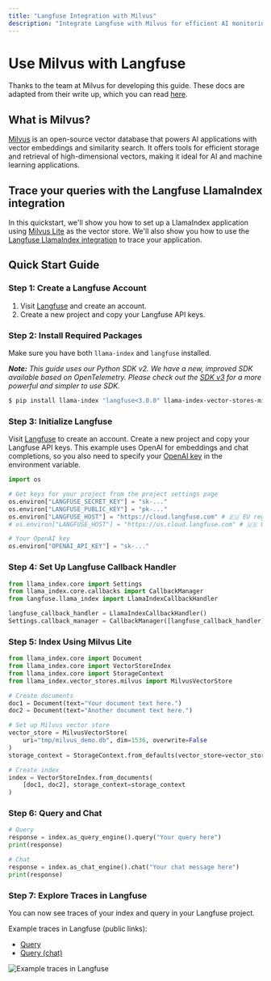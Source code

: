 ```yaml
---
title: "Langfuse Integration with Milvus"
description: "Integrate Langfuse with Milvus for efficient AI monitoring and vector storage using the LlamaIndex integration."
---
```


# Use Milvus with Langfuse

Thanks to the team at Milvus for developing this guide. These docs are adapted from their write up, which you can read [here](https://milvus.io/docs/integrate_with_langfuse.md).

## What is Milvus?

[Milvus](https://milvus.io/) is an open-source vector database that powers AI applications with vector embeddings and similarity search. It offers tools for efficient storage and retrieval of high-dimensional vectors, making it ideal for AI and machine learning applications.

## Trace your queries with the Langfuse LlamaIndex integration

In this quickstart, we'll show you how to set up a LlamaIndex application using [Milvus Lite](https://milvus.io/docs/milvus_lite.md) as the vector store. We'll also show you how to use the [Langfuse LlamaIndex integration](/docs/integrations/llama-index/get-started) to trace your application.

## Quick Start Guide

<Steps>

### Step 1: Create a Langfuse Account

1. Visit [Langfuse](https://cloud.langfuse.com) and create an account.
2. Create a new project and copy your Langfuse API keys.

### Step 2: Install Required Packages

Make sure you have both `llama-index` and `langfuse` installed.

_**Note:** This guide uses our Python SDK v2. We have a new, improved SDK available based on OpenTelemetry. Please check out the [SDK v3](https://langfuse.com/docs/sdk/python/sdk-v3) for a more powerful and simpler to use SDK._

```bash
$ pip install llama-index "langfuse<3.0.0" llama-index-vector-stores-milvus --upgrade
```

### Step 3: Initialize Langfuse

Visit [Langfuse](https://cloud.langfuse.com) to create an account. Create a new project and copy your Langfuse API keys. This example uses OpenAI for embeddings and chat completions, so you also need to specify your [OpenAI key](https://platform.openai.com/) in the environment variable.

```python
import os

# Get keys for your project from the project settings page
os.environ["LANGFUSE_SECRET_KEY"] = "sk-..."
os.environ["LANGFUSE_PUBLIC_KEY"] = "pk-..."
os.environ["LANGFUSE_HOST"] = "https://cloud.langfuse.com" # 🇪🇺 EU region
# os.environ["LANGFUSE_HOST"] = "https://us.cloud.langfuse.com" # 🇺🇸 US region

# Your OpenAI key
os.environ["OPENAI_API_KEY"] = "sk-..."
```

### Step 4: Set Up Langfuse Callback Handler

```python
from llama_index.core import Settings
from llama_index.core.callbacks import CallbackManager
from langfuse.llama_index import LlamaIndexCallbackHandler

langfuse_callback_handler = LlamaIndexCallbackHandler()
Settings.callback_manager = CallbackManager([langfuse_callback_handler])
```

### Step 5: Index Using Milvus Lite

```python
from llama_index.core import Document
from llama_index.core import VectorStoreIndex
from llama_index.core import StorageContext
from llama_index.vector_stores.milvus import MilvusVectorStore

# Create documents
doc1 = Document(text="Your document text here.")
doc2 = Document(text="Another document text here.")

# Set up Milvus vector store
vector_store = MilvusVectorStore(
    uri="tmp/milvus_demo.db", dim=1536, overwrite=False
)
storage_context = StorageContext.from_defaults(vector_store=vector_store)

# Create index
index = VectorStoreIndex.from_documents(
    [doc1, doc2], storage_context=storage_context
)
```

### Step 6: Query and Chat

```python
# Query
response = index.as_query_engine().query("Your query here")
print(response)

# Chat
response = index.as_chat_engine().chat("Your chat message here")
print(response)
```

### Step 7: Explore Traces in Langfuse 

You can now see traces of your index and query in your Langfuse project. 

Example traces in Langfuse (public links):
- [Query](https://cloud.langfuse.com/project/cloramnkj0002jz088vzn1ja4/traces/2b26fc72-044f-4b0b-a3c3-485328975161)
- [Query (chat)](https://cloud.langfuse.com/project/cloramnkj0002jz088vzn1ja4/traces/72503163-2b25-4693-9cc9-56190b8e32b9)

![Example traces in Langfuse](/images/docs/milvus-llamaindex-example-trace.png)

</Steps>